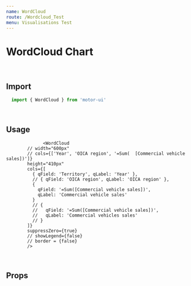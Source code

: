 ```yaml
---
name: WordCloud
route: /Wordcloud_Test
menu: Visualisations Test
---
```


<h1 style={{ margin: '0px' }}>WordCloud Chart</h1>

<br />

## Import

```javascript
  import { WordCloud } from 'motor-ui'
```

<br />

## Usage



<Playground>
<Motor  
  config={{
            host: "localhost",
            secure: false,
            port: 19077,
            prefix: "",
            appId: "5c8ddda7-d4a8-4ee1-b994-922fca34830c"
  }}>     
          
                  <WordCloud
            // width="600px"
            // cols={['Year', 'OICA region', '=Sum(  [Commercial vehicle sales])']}
            height="410px"
            cols={[
              { qField: 'Territory', qLabel: 'Year' },
              // { qField: 'OICA region', qLabel: 'OICA region' },
              {
                qField: '=Sum([Commercial vehicle sales])',
                qLabel: 'Commercial vehicle sales'
              }
              // {
              //   qField: '=Sum([Commercial vehicle sales])',
              //   qLabel: 'Commercial vehicles sales'
              // }
            ]}
            suppressZero={true}
            // showLegend={false}
            // border = {false}
            />
     
  </Motor>
</Playground>

<br />

## Props
